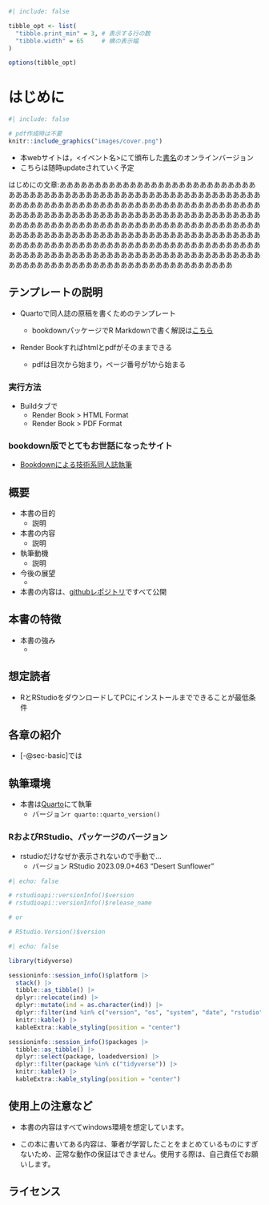 

<!-- 全体の設定 -->

<!-- ```{r setup} -->
<!-- #| include: false -->

<!-- knitr::opts_chunk$set(echo = TRUE, warning = FALSE, message = FALSE, -->
<!--                       dev = "cairo_pdf", dev.args = list(family = "ipaexg")) # pdfでggplot2の日本語出力に必要な設定→html不可？ -->


<!-- ``` -->

```r
#| include: false

tibble_opt <- list(
  "tibble.print_min" = 3, # 表示する行の数
  "tibble.width" = 65     # 横の表示幅
)

options(tibble_opt)
```


<!-- 全体の設定ここまで -->

# はじめに {.unnumbered}

<!-- 表紙画像をここに -->

```r
#| include: false

# pdf作成時は不要
knitr::include_graphics("images/cover.png")
```

<!-- 枠線がつく部分は要検討 -->
<!-- ![](images/cover.png){.cover width="250"} -->

* 本webサイトは，<イベント名>にて頒布した[書名](url)のオンラインバージョン
* こちらは随時updateされていく予定


はじめにの文章:ああああああああああああああああああああああああああああああああああああああああああああああああああああああああああああああああああああああああああああああああああああああああああああああああああああああああああああああああああああああああああああああああああああああああああああああああああああああああああああああああああああああああああああああああああああああああああああああああああああああああああああああああああああああああああああああああああああああああああああああああああああああああああああああああああああああああああああああああああああああああああああああああああああああああああああああああああああああああ


## テンプレートの説明

* Quartoで同人誌の原稿を書くためのテンプレート
  + bookdownパッケージでR Markdownで書く解説は[こちら](https://izunyan.github.io/dojinshi-template-rmd/)

* Render Bookすればhtmlとpdfがそのままできる

  + pdfは目次から始まり，ページ番号が1から始まる

### 実行方法

* Buildタブで
  + Render Book > HTML Format
  + Render Book > PDF Format

### bookdown版でとてもお世話になったサイト

-   [Bookdownによる技術系同人誌執筆](https://teastat.blogspot.com/2019/01/bookdown.html)





<!-- 以下，同人誌の構成案 -->

## 概要
* 本書の目的
  + 説明

* 本書の内容
  + 説明

* 執筆動機
  + 説明

* 今後の展望
  + 

* 本書の内容は、[githubレポジトリ](url)ですべて公開

## 本書の特徴

* 本書の強み
  + 

## 想定読者

* RとRStudioをダウンロードしてPCにインストールまでできることが最低条件

## 各章の紹介

* [-@sec-basic]では

## 執筆環境

- 本書は[Quarto](https://quarto.org/)にて執筆
  - バージョン`r quarto::quarto_version()`

### RおよびRStudio、パッケージのバージョン

* rstudioだけなぜか表示されないので手動で…
  + バージョン RStudio 2023.09.0+463 "Desert Sunflower"


```r
#| echo: false

# rstudioapi::versionInfo()$version
# rstudioapi::versionInfo()$release_name

# or

# RStudio.Version()$version

```


```r
#| echo: false

library(tidyverse)

sessioninfo::session_info()$platform |> 
  stack() |>
  tibble::as_tibble() |>
  dplyr::relocate(ind) |>
  dplyr::mutate(ind = as.character(ind)) |>
  dplyr::filter(ind %in% c("version", "os", "system", "date", "rstudio")) |>
  knitr::kable() |>
  kableExtra::kable_styling(position = "center")

sessioninfo::session_info()$packages |> 
  tibble::as_tibble() |> 
  dplyr::select(package, loadedversion) |> 
  dplyr::filter(package %in% c("tidyverse")) |>
  knitr::kable() |>
  kableExtra::kable_styling(position = "center")
```

## 使用上の注意など

* 本書の内容はすべてwindows環境を想定しています。

* この本に書いてある内容は、筆者が学習したことをまとめているものにすぎないため、正常な動作の保証はできません。使用する際は、自己責任でお願いします。


## ライセンス

<!-- * 本webサイトは [CC BY-SA 4.0](https://creativecommons.org/licenses/by-sa/4.0/) -->
<!--   + 引用例：やわらかクジラ（2021）『がんばらないデータ加工　Rによるくり返し作業入門　前編』. （サークル名：ヤサイゼリー）, オンライン版:https://izunyan.github.io/gisho12/ -->
<!--   + ただし，ライセンスの適用は本書での著作部分のみとなり，用いているデータやパッケージや画像などはそれぞれのライセンスに準じる -->


